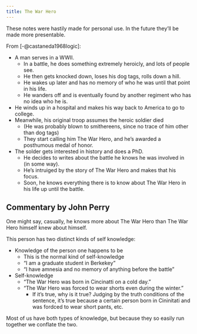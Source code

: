 ```yaml
---
title: The War Hero
---
```

:::{.callout-warning}
These notes were hastily made for personal use. In the future they'll be made more presentable.
:::

From [-@castaneda1968logic]:

- A man serves in a WWII.
   - In a battle, he does something extremely heroicly, and lots of people see.
   - He then gets knocked down, loses his dog tags, rolls down a hill.
   - He wakes up later and has no memory of who he was until that point in his life.
   - He wanders off and is eventually found by another regiment who has no idea who he is.
- He winds up in a hospital and makes his way back to America to go to college.
- Meanwhile, his original troop assumes the heroic soldier died
   - (He was probably blown to smithereens, since no trace of him other than dog tags)
   - They start calling him The War Hero, and he's awarded a posthumous medal of honor.
- The solder gets interested in history and does a PhD.
   - He decides to writes about the battle he knows he was involved in (in some way).
   - He's intruiged by the story of The War Hero and makes that his focus.
   - Soon, he knows everything there is to know about The War Hero in his life up until the battle.

## Commentary by John Perry
One might say, casually, he knows more about The War Hero than The War Hero himself knew about himself.

This person has two distinct kinds of self knowledge:

- Knowledge of the person one happens to be
   - This is the normal kind of self-knowledge
   - "I am a graduate student in Berkekey"
   - "I have amnesia and no memory of anything before the battle"
- Self-knowledge
   - "The War Hero was born in Cincinatti on a cold day."
   - "The War Hero was forced to wear shorts even during the winter."
      - If it's true, why is it true? Judging by the truth conditions of the sentence, it's true because a certain person born in Cininitati and was fordced to wear short pants, etc.

Most of us have both types of knowledge, but because they so easily run together we conflate the two.

